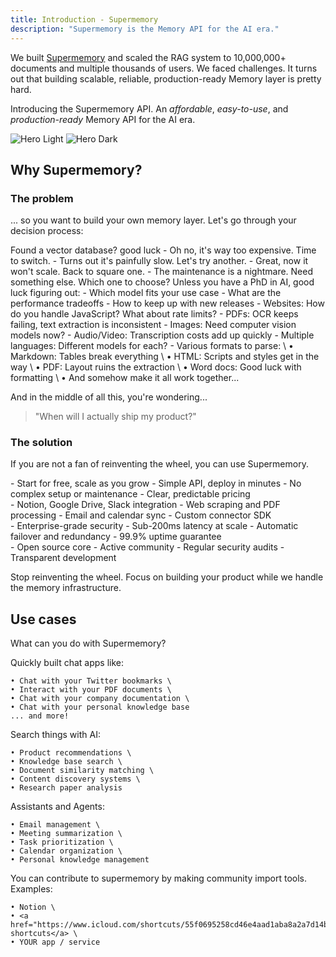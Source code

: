 ```yaml
---
title: Introduction - Supermemory
description: "Supermemory is the Memory API for the AI era."
---
```


We built [Supermemory](https://supermemory.ai) and scaled the RAG system to 10,000,000+ documents and multiple thousands of users.
We faced challenges. It turns out that building scalable, reliable, production-ready Memory layer is pretty hard.

Introducing the Supermemory API. An _affordable_, _easy-to-use_, and _production-ready_ Memory API for the AI era.

<img
  className="block dark:hidden"
  src="/images/hero-light.svg"
  alt="Hero Light"
/>
<img
  className="hidden dark:block"
  src="/images/hero-dark.svg"
  alt="Hero Dark"
/>

## Why Supermemory?

### The problem

... so you want to build your own memory layer. Let's go through your decision process:

<Steps>
  <Step title="Let's choose a vector database">
    <Warning>
      Found a vector database? good luck
      - Oh no, it's way too expensive. Time to switch.
      - Turns out it's painfully slow. Let's try another.
      - Great, now it won't scale. Back to square one.
      - The maintenance is a nightmare. Need something else.
    </Warning>
  </Step>

  <Step title="Now for the embedding model">
    <Note>
      Which one to choose? Unless you have a PhD in AI, good luck figuring out:
      - Which model fits your use case
      - What are the performance tradeoffs
      - How to keep up with new releases
    </Note>
  </Step>

  <Step title="Time to build the memory layer">
    <CardGroup cols={2}>
      <Card title="Support multimodal">
        - Websites: How do you handle JavaScript? What about rate limits?
        - PDFs: OCR keeps failing, text extraction is inconsistent
        - Images: Need computer vision models now?
        - Audio/Video: Transcription costs add up quickly
      </Card>
      <Card title="Handle everything">
        - Multiple languages: Different models for each? 
        - Various formats to parse: \
          • Markdown: Tables break everything \
          • HTML: Scripts and styles get in the way \
          • PDF: Layout ruins the extraction \
          • Word docs: Good luck with formatting \
          • And somehow make it all work together...
      </Card>
    </CardGroup>
  </Step>
</Steps>

And in the middle of all this, you're wondering...

> "When will I actually ship my product?"

### The solution

If you are not a fan of reinventing the wheel, you can use Supermemory. 

<CardGroup cols={2}>
  <Card title="Affordable & Easy to Use" icon="circle-check" className="text-emerald-600">
    <div className="text-emerald-700 space-y-1">
      - Start for free, scale as you grow
      - Simple API, deploy in minutes
      - No complex setup or maintenance
      - Clear, predictable pricing
    </div>
  </Card>
  <Card title="Ready-made Connectors" icon="circle-check" className="text-emerald-600">
    <div className="text-emerald-700 space-y-1">
      - Notion, Google Drive, Slack integration
      - Web scraping and PDF processing
      - Email and calendar sync
      - Custom connector SDK
    </div>
  </Card>
  <Card title="Production Ready" icon="circle-check" className="text-emerald-600">
    <div className="text-emerald-700 space-y-1">
      - Enterprise-grade security
      - Sub-200ms latency at scale
      - Automatic failover and redundancy
      - 99.9% uptime guarantee
    </div>
  </Card>
  <Card title="Open Source & Trusted" icon="circle-check" className="text-emerald-600">
    <div className="text-emerald-700 space-y-1">
      - Open source core
      - Active community
      - Regular security audits
      - Transparent development
    </div>
  </Card>
</CardGroup>

Stop reinventing the wheel. Focus on building your product while we handle the memory infrastructure.

## Use cases

What can you do with Supermemory?

<CardGroup cols={2}>
  <Card
    title="Chat with <X> app"
    icon="message"
  >
    Quickly built chat apps like:

    • Chat with your Twitter bookmarks \
    • Interact with your PDF documents \
    • Chat with your company documentation \
    • Chat with your personal knowledge base
    ... and more!

  </Card>
  <Card
    title="Smart search in your apps"
    icon="magnifying-glass"
  >
    Search things with AI:

    • Product recommendations \
    • Knowledge base search \
    • Document similarity matching \
    • Content discovery systems \
    • Research paper analysis

  </Card>
  <Card
    title="Assistants and Agents"
    icon="chart-line"
  >
    Assistants and Agents:

    • Email management \
    • Meeting summarization \
    • Task prioritization \
    • Calendar organization \
    • Personal knowledge management

  </Card>
    <Card
    title="Import tools and integrations"
    icon="toolbox"
  >
    You can contribute to supermemory by making community import tools. Examples:

    • Notion \
    • <a href="https://www.icloud.com/shortcuts/55f0695258cd46e4aad1aba8a2a7d14b">IOS shortcuts</a> \
    • YOUR app / service

  </Card>
</CardGroup>
